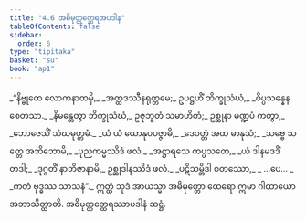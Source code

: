 ```yaml
---
title: "4.6 အဓိမုတ္တတ္ထေရအပဒါန"
tableOfContents: false
sidebar:
  order: 6
type: "tipitaka"
basket: "su"
book: "ap1"
---
```



<DynamicBreadcrumb />

<Division number="84" book="ap1" e="ch" v="20" p="98">

<Paragraph number="1166" type="verses" book="ap1">
_“နိဗ္ဗုတေ လောကနာထမှိ,_  
_အတ္ထဒဿီနရုတ္တမေ;_  
ဥပဋ္ဌဟိံ ဘိက္ခုသံဃံ,_  
_ဝိပ္ပသန္နေန စေတသာ._  

</Paragraph>

</Division>
<Division number="85" book="ap1" e="ch" v="20" p="98">

<Paragraph number="1167" book="ap1">
_နိမန္တေတွာ ဘိက္ခုသံဃံ,_  
ဥဇုဘူတံ သမာဟိတံ;_  
ဥစ္ဆုနာ မဏ္ဍပံ ကတွာ,_  
_ဘောဇေသိံ သံဃမုတ္တမံ._  

</Paragraph>

</Division>
<Division number="86" book="ap1" e="ch" v="20" p="98">

<Paragraph number="1168" type="verses" book="ap1">
_ယံ ယံ ယောနုပပဇ္ဇာမိ,_  
_ဒေဝတ္တံ အထ မာနုသံ;_  
_သဗ္ဗေ သတ္တေ အဘိဘောမိ,_  
_ပုညကမ္မဿိဒံ ဖလံ._  

</Paragraph>

</Division>
<Division number="87" book="ap1" e="ch" v="20" p="98">

<Paragraph number="1169" type="verses" book="ap1">
_အဋ္ဌာရသေ ကပ္ပသတေ,_  
_ယံ ဒါနမဒဒိံ တဒါ;_  
_ဒုဂ္ဂတိံ နာဘိဇာနာမိ,_  
ဥစ္ဆုဒါနဿိဒံ ဖလံ._  

</Paragraph>

</Division>
<Division number="88" book="ap1" e="ch" v="20" p="98">

<Paragraph number="1170" type="verses" book="ap1">
_ပဋိသမ္ဘိဒါ စတဿော,_  
_ …ပေ… _  
_ကတံ ဗုဒ္ဓဿ သာသနံ”._  

</Paragraph>

<Paragraph number="1171" book="ap1">
ဣတ္ထံ သုဒံ အာယသ္မာ အဓိမုတ္တော ထေရော ဣမာ ဂါထာယော အဘာသိတ္ထာတိ.

</Paragraph>
</Division>

<Paragraph number="1172" type="center" book="ap1">
အဓိမုတ္တတ္ထေရဿာပဒါနံ ဆဋ္ဌံ.
</Paragraph>